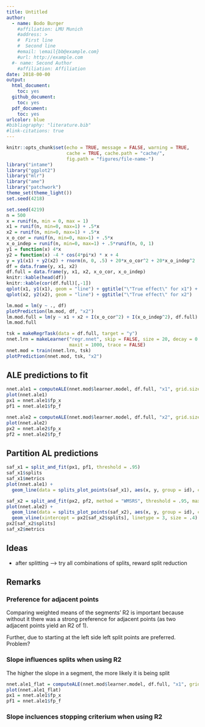```yaml
---
title: Untitled
author: 
  - name: Bodo Burger
    #affiliation: LMU Munich
    #address: >
    #  First line
    #  Second line
    #email: \email{bb@example.com}
    #url: http://example.com
  #- name: Second Author
    #affiliation: Affiliation
date: 2018-00-00
output:
  html_document: 
    toc: yes
  github_document:
    toc: yes
  pdf_document:
    toc: yes
urlcolor: blue
#bibliography: "literature.bib"
#link-citations: true
---
```


```r
knitr::opts_chunk$set(echo = TRUE, message = FALSE, warning = TRUE,
                      cache = TRUE, cache.path = "cache/",
                      fig.path = "figures/file-name-")
library("intame")
library("ggplot2")
library("mlr")
library("ame")
library("patchwork")
theme_set(theme_light())
set.seed(4218)
```


```r
set.seed(4219)
n = 500
x = runif(n, min = 0, max = 1)
x1 = runif(n, min=0, max=1) + .5*x
x2 = runif(n, min=0, max=1) + .5*x
x_o_cor = runif(n, min=0, max=1) + .5*x
x_o_indep = runif(n, min=0, max=1) + .5*runif(n, 0, 1)
y1 = function(x) 4*x
y2 = function(x) -4 * cos(4*pi*x) * x + 4
y = y1(x1) + y2(x2) + rnorm(n, 0, .5) + 20*x_o_cor^2 + 20*x_o_indep^2
df = data.frame(y, x1, x2)
df.full = data.frame(y, x1, x2, x_o_cor, x_o_indep)
knitr::kable(head(df))
knitr::kable(cor(df.full)[,-1])
qplot(x1, y1(x1), geom = "line") + ggtitle("\"True effect\" for x1") +
qplot(x2, y2(x2), geom = "line") + ggtitle("\"True effect\" for x2")
```

```r
lm.mod = lm(y ~ ., df)
plotPrediction(lm.mod, df, "x2")
lm.mod.full = lm(y ~ x1 + x2 + I(x_o_cor^2) + I(x_o_indep^2), df.full)
lm.mod.full

tsk = makeRegrTask(data = df.full, target = "y")
nnet.lrn = makeLearner("regr.nnet", skip = FALSE, size = 20, decay = 0.0001,
                       maxit = 1000, trace = FALSE)
nnet.mod = train(nnet.lrn, tsk)
plotPrediction(nnet.mod, tsk, "x2")
```

## ALE predictions to fit

```r
nnet.ale1 = computeALE(nnet.mod$learner.model, df.full, "x1", grid.size = 40)
plot(nnet.ale1)
px1 = nnet.ale1$fp_x
pf1 = nnet.ale1$fp_f

nnet.ale2 = computeALE(nnet.mod$learner.model, df.full, "x2", grid.size = 40)
plot(nnet.ale2)
px2 = nnet.ale2$fp_x
pf2 = nnet.ale2$fp_f
```

## Partition AL predictions

```r
saf_x1 = split_and_fit(px1, pf1, threshold = .95)
saf_x1$splits
saf_x1$metrics
plot(nnet.ale1) +
  geom_line(data = splits_plot_points(saf_x1), aes(x, y, group = id), col = "blue")

saf_x2 = split_and_fit(px2, pf2, method = "WMSRS", threshold = .95, max_splits = 5)
plot(nnet.ale2) +
  geom_line(data = splits_plot_points(saf_x2), aes(x, y, group = id), col = "blue") +
  geom_vline(xintercept = px2[saf_x2$splits], linetype = 3, size = .4)
px2[saf_x2$splits]
saf_x2$metrics
```

## Ideas

- after splitting --> try all combinations of splits, reward split reduction

## Remarks

### Preference for adjacent points

Comparing weighted means of the segments' R2 is important
because without it there was a strong preference for adjacent points 
(as two adjacent points yield an R2 of 1).

Further, due to starting at the left side left split points are preferred.
Problem?

### Slope influences splits when using R2

The higher the slope in a segment, the more likely it is being split

```r
nnet.ale1_flat = computeALE(nnet.mod$learner.model, df.full, "x1", grid.size = 40)
plot(nnet.ale1_flat)
px1 = nnet.ale1$fp_x
pf1 = nnet.ale1$fp_f
```

### Slope incluences stopping criterium when using R2
